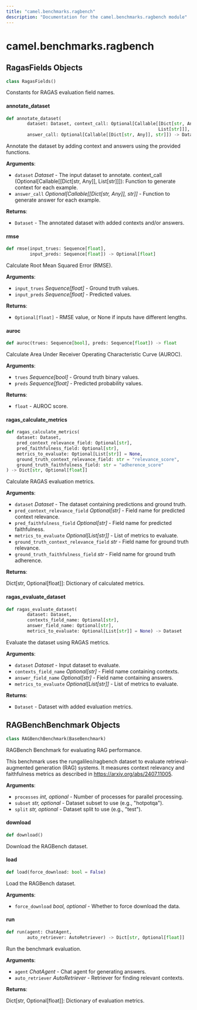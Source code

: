 ```yaml
---
title: "camel.benchmarks.ragbench"
description: "Documentation for the camel.benchmarks.ragbench module"
---
```


<a id="camel.benchmarks.ragbench"></a>

# camel.benchmarks.ragbench

<a id="camel.benchmarks.ragbench.RagasFields"></a>

## RagasFields Objects

```python
class RagasFields()
```

Constants for RAGAS evaluation field names.

<a id="camel.benchmarks.ragbench.annotate_dataset"></a>

#### annotate\_dataset

```python
def annotate_dataset(
        dataset: Dataset, context_call: Optional[Callable[[Dict[str, Any]],
                                                          List[str]]],
        answer_call: Optional[Callable[[Dict[str, Any]], str]]) -> Dataset
```

Annotate the dataset by adding context and answers using the provided
functions.

**Arguments**:

- `dataset` _Dataset_ - The input dataset to annotate.
  context_call (Optional[Callable[[Dict[str, Any]], List[str]]]):
  Function to generate context for each example.
- `answer_call` _Optional[Callable[[Dict[str, Any]], str]]_ - Function to
  generate answer for each example.
  

**Returns**:

- `Dataset` - The annotated dataset with added contexts and/or answers.

<a id="camel.benchmarks.ragbench.rmse"></a>

#### rmse

```python
def rmse(input_trues: Sequence[float],
         input_preds: Sequence[float]) -> Optional[float]
```

Calculate Root Mean Squared Error (RMSE).

**Arguments**:

- `input_trues` _Sequence[float]_ - Ground truth values.
- `input_preds` _Sequence[float]_ - Predicted values.
  

**Returns**:

- `Optional[float]` - RMSE value, or None if inputs have different lengths.

<a id="camel.benchmarks.ragbench.auroc"></a>

#### auroc

```python
def auroc(trues: Sequence[bool], preds: Sequence[float]) -> float
```

Calculate Area Under Receiver Operating Characteristic Curve (AUROC).

**Arguments**:

- `trues` _Sequence[bool]_ - Ground truth binary values.
- `preds` _Sequence[float]_ - Predicted probability values.
  

**Returns**:

- `float` - AUROC score.

<a id="camel.benchmarks.ragbench.ragas_calculate_metrics"></a>

#### ragas\_calculate\_metrics

```python
def ragas_calculate_metrics(
    dataset: Dataset,
    pred_context_relevance_field: Optional[str],
    pred_faithfulness_field: Optional[str],
    metrics_to_evaluate: Optional[List[str]] = None,
    ground_truth_context_relevance_field: str = "relevance_score",
    ground_truth_faithfulness_field: str = "adherence_score"
) -> Dict[str, Optional[float]]
```

Calculate RAGAS evaluation metrics.

**Arguments**:

- `dataset` _Dataset_ - The dataset containing predictions and ground truth.
- `pred_context_relevance_field` _Optional[str]_ - Field name for predicted
  context relevance.
- `pred_faithfulness_field` _Optional[str]_ - Field name for predicted
  faithfulness.
- `metrics_to_evaluate` _Optional[List[str]]_ - List of metrics to evaluate.
- `ground_truth_context_relevance_field` _str_ - Field name for ground truth
  relevance.
- `ground_truth_faithfulness_field` _str_ - Field name for ground truth
  adherence.
  

**Returns**:

  Dict[str, Optional[float]]: Dictionary of calculated metrics.

<a id="camel.benchmarks.ragbench.ragas_evaluate_dataset"></a>

#### ragas\_evaluate\_dataset

```python
def ragas_evaluate_dataset(
        dataset: Dataset,
        contexts_field_name: Optional[str],
        answer_field_name: Optional[str],
        metrics_to_evaluate: Optional[List[str]] = None) -> Dataset
```

Evaluate the dataset using RAGAS metrics.

**Arguments**:

- `dataset` _Dataset_ - Input dataset to evaluate.
- `contexts_field_name` _Optional[str]_ - Field name containing contexts.
- `answer_field_name` _Optional[str]_ - Field name containing answers.
- `metrics_to_evaluate` _Optional[List[str]]_ - List of metrics to evaluate.
  

**Returns**:

- `Dataset` - Dataset with added evaluation metrics.

<a id="camel.benchmarks.ragbench.RAGBenchBenchmark"></a>

## RAGBenchBenchmark Objects

```python
class RAGBenchBenchmark(BaseBenchmark)
```

RAGBench Benchmark for evaluating RAG performance.

This benchmark uses the rungalileo/ragbench dataset to evaluate
retrieval-augmented generation (RAG) systems. It measures context
relevancy and faithfulness metrics as described in
https://arxiv.org/abs/2407.11005.

**Arguments**:

- `processes` _int, optional_ - Number of processes for parallel processing.
- `subset` _str, optional_ - Dataset subset to use (e.g., "hotpotqa").
- `split` _str, optional_ - Dataset split to use (e.g., "test").

<a id="camel.benchmarks.ragbench.RAGBenchBenchmark.download"></a>

#### download

```python
def download()
```

Download the RAGBench dataset.

<a id="camel.benchmarks.ragbench.RAGBenchBenchmark.load"></a>

#### load

```python
def load(force_download: bool = False)
```

Load the RAGBench dataset.

**Arguments**:

- `force_download` _bool, optional_ - Whether to force download the
  data.

<a id="camel.benchmarks.ragbench.RAGBenchBenchmark.run"></a>

#### run

```python
def run(agent: ChatAgent,
        auto_retriever: AutoRetriever) -> Dict[str, Optional[float]]
```

Run the benchmark evaluation.

**Arguments**:

- `agent` _ChatAgent_ - Chat agent for generating answers.
- `auto_retriever` _AutoRetriever_ - Retriever for finding relevant
  contexts.
  

**Returns**:

  Dict[str, Optional[float]]: Dictionary of evaluation metrics.


